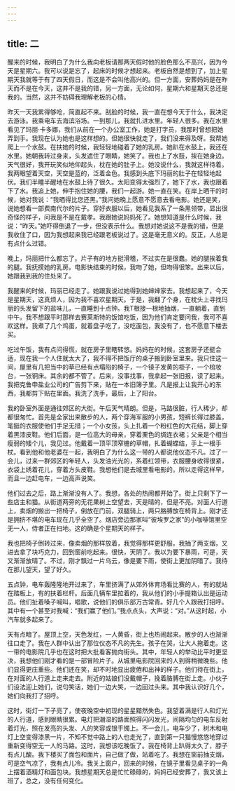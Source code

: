 ```yaml
---
---
---
```

title: 二
---



醒来的时候，我明白了为什么我向老板请那两天假时他的脸色那么不高兴，因为今天是星期六。我可以说是忘了，起床的时候才想起来。老板自然是想到了，加上星期天我就等于有了四天假日，而这是不会叫他高兴的。但一方面，安葬妈妈是在昨天而不是在今天，这并不是我的错，另一方面，无论如何，星期六和星期天总还是我的。当然，这并不妨碍我理解老板的心情。

昨天一天我累得够呛，简直起不来。刮脸的时候，我一直在想今天于什么，我决定去游泳。我乘电车去海滨浴场。一到那儿，我就扎进水里。年轻人很多。我在水里看见了玛丽·卡多娜，我们从前在一个办公室工作，她是打字员，我那时曾想把她弄到手。我现在认为她也是这样想的。但她很快就走了，我们没来得及呀。我帮她爬上一个水鼓。在扶她的时候，我轻轻地碰着了她的乳房。她趴在水鼓上，我还在水里。她朝我转过身来，头发遮住了眼睛，她笑了。我也上了水鼓，挨在她身边。天气很好，我开玩笑似地仰起头，枕在她的肚子上。她没说什么，我就这样待着。我两眼望着天空，天空是蓝的，泛着金色。我感到头底下玛丽的肚子在轻轻地起伏。我们半睡半醒地在水鼓上待了很久。太阳变得太强烈了，她下了水，我也跟着下了水。我追上她，伸手抱住她的腰，我们一起游。她一直在笑。在岸上晒干的时候，她对我说：“我晒得比您还黑。”我问她晚上愿意不愿意去看电影。她还是笑，说她想看一部费南代尔的片子。穿好衣服以后，她看见我系了一条黑领带，显出很奇怪的样子，问我是不是在戴孝。我跟她说妈妈死了。她想知道是什么时候，我说：“昨天。”她吓得倒退了一步，但没表示什么。我想对她说这不是我的错，但是我收住了口，因为我想起来我已经跟老板说过了。这是毫无意义的。反正，人总是有点什么过错。

晚上，玛丽把什么都忘了。片子有的地方挺滑稽，不过实在是很蠢。她的腿挨着我的腿。我抚摸她的乳房。电影快结束的时候，我吻了她，但吻得很笨。出来以后，她跟我到我的住处来了。

我醒来的时候，玛丽已经走了。她跟我说过她得到她婶婶家去。我想起来了，今天是星期天，这真烦人，因为我不喜欢星期天。于是，我翻了个身，在枕头上寻找玛丽的头发留下的盐味儿，一直睡到十点钟。我T根接一根地抽烟，一直躺着，直到中午。我不想跟平时那样去赛莱斯特的饭馆吃饭，因为他们肯定要问我，我可不喜欢这样。我煮了几个鸡蛋，就着盘子吃了，没吃面包，我没有了，也不愿意下楼去买。

吃过午饭，我有点问得慌，就在房子里瞎转悠。妈妈在的时候，这套房子还挺合适，现在我一个人住就太大了，我不得不把饭厅的桌子搬到卧室里来。我只住这一间，屋里有几把当中的草已经有点塌陷的椅子，一个镜子发黄的柜子，一个梳妆台，一张铜床。其余的都不管了。后来，没事找事，我拿起一张旧报，读了起来。我把克鲁申盐业公司的广告剪下来，贴在一本旧簿子里。凡是报上让我开心的东西，我都剪下贴在里面。我洗了洗手，最后，上了阳台。

我的卧室外面是通往郊区的大街。午后天气晴朗。但是，马路很脏，行人稀少，却都很匆忙。首先是全家出来散步的人，两个穿海军服的小男孩，短裤长得过膝盖，笔挺的衣服使他们手足无措；一个小女孩，头上扎着一个粉红色的大花结，脚上穿着黑漆皮鞋。他们后面，是一位高大的母亲，穿着栗色的绸连衣裙；父亲是个相当瘦弱的矮个儿，我见过。他戴着一顶平顶窄檐的草帽，扎着蝴蝶结，手上一根手杖。看到他和他老婆在一起，我明白了为什么这一带的人都说他仪态不凡。过了一会儿，过来一群郊区的年轻人，头发油光光的，系着红领带，衣服腰身收得很紧，衣袋上绣着花儿，穿着方头皮鞋。我想他们是去城里看电影的，所以走得这样早，而且一边赶电车，一边高声说笑。

他们过去之后，路上渐渐没有人了。我想，各处的热闹都开始了。街上只剩下了一些店主和猫。从街道两旁的无花果树上空望去，天是晴的，但是不亮。对面人行道上，卖烟的搬出一把椅子，倒放在门前，双腿骑上，两只胳膊放在椅背上。刚才还是拥挤不堪的电车现在几乎全空了。烟店旁边那家叫“彼埃罗之家”的小咖啡馆里空无一人，侍者正在扫地。这的确是个星期天的样子。

我也把椅子倒转过来，像卖烟的那样放着，我觉得那样更舒服。我抽了两支烟，又进去拿了块巧克力，回到窗前吃起来。很快，天阴了。我以为要下暴雨，可是，天又渐渐放晴了。不过，刚才飘过一片乌云，像是要下雨，使街上更加阴暗了。我待在那儿望天，望了好久。

五点钟，电车轰隆隆地开过来了，车里挤满了从郊外体育场看比赛的人，有的就站在踏板上，有的扶着栏杆。后面几辆车里拉着的，我从他们的小手提箱认出是运动员。他们扯着嗓子喊叫，唱歌，说他们的俱乐部万古常青。好几个人跟我打招呼。其中有一个甚至对我喊：“我们赢了他们。”我点点头，大声说：“对。”从这时起，小汽车就多起来了。

天有点暗了。屋顶上空，天色发红，一人黄昏，街上也热闹起来。散步的人也渐渐往口走了。我在人群中认出了那位仪态不凡的先生。孩子在哭，让大人拖着走。这一带的电影院几乎也在这时把大批看客抛向街头。其中，年轻人的举动比平时更坚决，我想他们刚才看的是一部冒险片子。从城里电影院回来的人到得稍微晚些。他们显得更庄重些。他们还在笑，却不时地显出疲倦和出神的样子。他们待在街上，在对面的人行道上走来走去。附近的姑娘们没戴帽子，挽着胳膊在街上走。小伙子们设法迎上她们，说句笑话，她们一边大笑，一边回过头来。其中我认识好几个，她们向我打了招呼。

这时，街灯一下子亮了，使夜晚空中初现的星星黯然失色。我望着满是行人和灯光的人行道，感到眼睛很累。电灯把潮湿的路面照得闪闪发光，间隔均匀的电车反射着灯光，照在发亮的头发、人的笑容或银手镯上。不一会儿，电车少了，树木和电灯上空变得漆黑一片，不知不觉中路上的人也走光了，直到第一只猫慢悠悠地穿过重新变得空无一人的马路。这时，我想该吃晚饭了。我在椅背上趴得太久了，脖子有点儿酸。我下楼买了面包和面片，自己做了做，站着吃了。我想在窗前抽支烟，可是空气凉了，我有点儿冷。我关上窗户，回来的时候，在镜子里看见桌子的一角上摆着酒精灯和面包块。我想星期天总是忙忙碌碌的，妈妈已经安葬了，我又该上班了，总之，没有任何变化。
